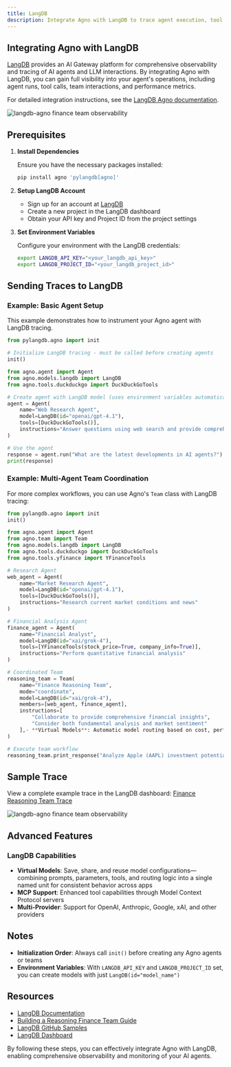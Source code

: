 ```yaml
---
title: LangDB
description: Integrate Agno with LangDB to trace agent execution, tool calls, and gain comprehensive observability into your agent's performance.
---
```


## Integrating Agno with LangDB

[LangDB](https://langdb.ai/) provides an AI Gateway platform for comprehensive observability and tracing of AI agents and LLM interactions. By integrating Agno with LangDB, you can gain full visibility into your agent's operations, including agent runs, tool calls, team interactions, and performance metrics.

For detailed integration instructions, see the [LangDB Agno documentation](https://docs.langdb.ai/getting-started/working-with-agent-frameworks/working-with-agno).

<Frame caption="LangDB Finance Team Trace">
  <img
    src="/images/langdb-finance-trace.png"
    style={{ borderRadius: '10px', width: '100%', maxWidth: '800px' }}
    alt="langdb-agno finance team observability"
  />
</Frame>

## Prerequisites

1. **Install Dependencies**

   Ensure you have the necessary packages installed:

   ```bash
   pip install agno 'pylangdb[agno]'
   ```

2. **Setup LangDB Account**

   - Sign up for an account at [LangDB](https://app.langdb.ai/signup)
   - Create a new project in the LangDB dashboard
   - Obtain your API key and Project ID from the project settings

3. **Set Environment Variables**

   Configure your environment with the LangDB credentials:

   ```bash
   export LANGDB_API_KEY="<your_langdb_api_key>"
   export LANGDB_PROJECT_ID="<your_langdb_project_id>"
   ```

## Sending Traces to LangDB

### Example: Basic Agent Setup

This example demonstrates how to instrument your Agno agent with LangDB tracing.

```python
from pylangdb.agno import init

# Initialize LangDB tracing - must be called before creating agents
init()

from agno.agent import Agent
from agno.models.langdb import LangDB
from agno.tools.duckduckgo import DuckDuckGoTools

# Create agent with LangDB model (uses environment variables automatically)
agent = Agent(
    name="Web Research Agent",
    model=LangDB(id="openai/gpt-4.1"),
    tools=[DuckDuckGoTools()],
    instructions="Answer questions using web search and provide comprehensive information"
)

# Use the agent
response = agent.run("What are the latest developments in AI agents?")
print(response)
```

### Example: Multi-Agent Team Coordination

For more complex workflows, you can use Agno's `Team` class with LangDB tracing:

```python
from pylangdb.agno import init
init()

from agno.agent import Agent
from agno.team import Team
from agno.models.langdb import LangDB
from agno.tools.duckduckgo import DuckDuckGoTools
from agno.tools.yfinance import YFinanceTools

# Research Agent
web_agent = Agent(
    name="Market Research Agent",
    model=LangDB(id="openai/gpt-4.1"),
    tools=[DuckDuckGoTools()],
    instructions="Research current market conditions and news"
)

# Financial Analysis Agent
finance_agent = Agent(
    name="Financial Analyst",
    model=LangDB(id="xai/grok-4"),
    tools=[YFinanceTools(stock_price=True, company_info=True)],
    instructions="Perform quantitative financial analysis"
)

# Coordinated Team
reasoning_team = Team(
    name="Finance Reasoning Team",
    mode="coordinate",
    model=LangDB(id="xai/grok-4"),
    members=[web_agent, finance_agent],
    instructions=[
        "Collaborate to provide comprehensive financial insights",
        "Consider both fundamental analysis and market sentiment"
    ],- **Virtual Models**: Automatic model routing based on cost, performance, or capabilities
)

# Execute team workflow
reasoning_team.print_response("Analyze Apple (AAPL) investment potential")
```

## Sample Trace

View a complete example trace in the LangDB dashboard: [Finance Reasoning Team Trace](https://app.langdb.ai/sharing/threads/73c91c58-eab7-4c6b-afe1-5ab6324f1ada)

<Frame caption="LangDB Finance Team Thread">
  <img
    src="/images/langdb-finance-thread.png"
    style={{ borderRadius: '10px', width: '100%', maxWidth: '800px' }}
    alt="langdb-agno finance team observability"
  />
</Frame>

## Advanced Features

### LangDB Capabilities
- **Virtual Models**: Save, share, and reuse model configurations—combining prompts, parameters, tools, and routing logic into a single named unit for consistent behavior across apps
- **MCP Support**: Enhanced tool capabilities through Model Context Protocol servers
- **Multi-Provider**: Support for OpenAI, Anthropic, Google, xAI, and other providers

## Notes

- **Initialization Order**: Always call `init()` before creating any Agno agents or teams
- **Environment Variables**: With `LANGDB_API_KEY` and `LANGDB_PROJECT_ID` set, you can create models with just `LangDB(id="model_name")`

## Resources

- [LangDB Documentation](https://docs.langdb.ai/)
- [Building a Reasoning Finance Team Guide](https://docs.langdb.ai/guides/building-agents/building-a-reasoning-finance-team-with-agno)
- [LangDB GitHub Samples](https://github.com/langdb/langdb-samples/tree/main/examples/agno)
- [LangDB Dashboard](https://app.langdb.ai/)

By following these steps, you can effectively integrate Agno with LangDB, enabling comprehensive observability and monitoring of your AI agents.

